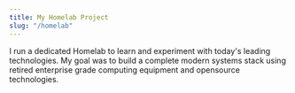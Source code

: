```yaml
---
title: My Homelab Project
slug: "/homelab"
---
```


I run a dedicated <ExternalLink href="https://linuxhandbook.com/homelab/">Homelab</ExternalLink> to learn and experiment with today's leading technologies. My goal was to build a complete modern systems stack using retired enterprise grade computing equipment and opensource technologies. 
